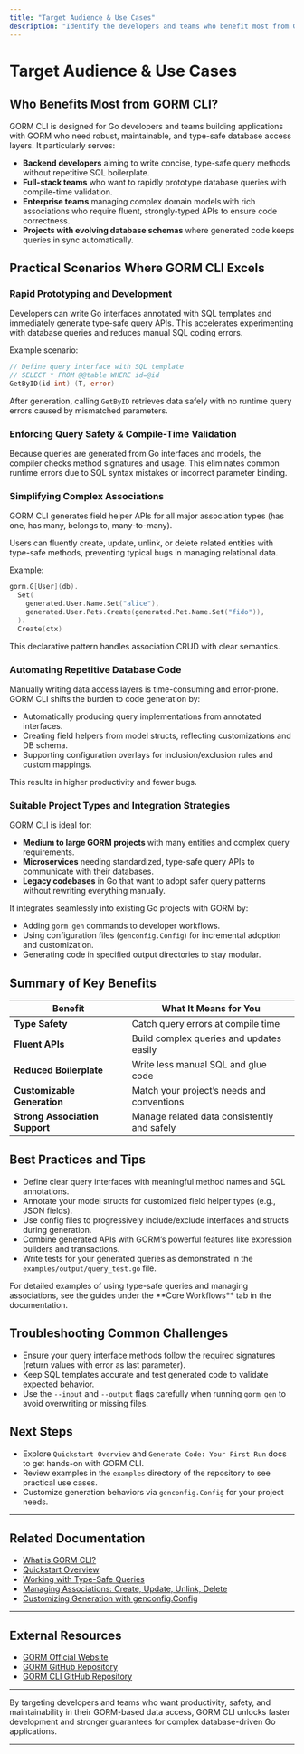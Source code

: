 ```yaml
---
title: "Target Audience & Use Cases"
description: "Identify the developers and teams who benefit most from GORM CLI. Explore practical scenarios where the tool excels: rapid prototyping, enforcing query safety, simplifying complex associations, and automating repetitive database code. Recognize common project types and integration strategies."
---
```


# Target Audience & Use Cases

## Who Benefits Most from GORM CLI?

GORM CLI is designed for Go developers and teams building applications with GORM who need robust, maintainable, and type-safe database access layers. It particularly serves:

- **Backend developers** aiming to write concise, type-safe query methods without repetitive SQL boilerplate.
- **Full-stack teams** who want to rapidly prototype database queries with compile-time validation.
- **Enterprise teams** managing complex domain models with rich associations who require fluent, strongly-typed APIs to ensure code correctness.
- **Projects with evolving database schemas** where generated code keeps queries in sync automatically.

## Practical Scenarios Where GORM CLI Excels

### Rapid Prototyping and Development
Developers can write Go interfaces annotated with SQL templates and immediately generate type-safe query APIs. This accelerates experimenting with database queries and reduces manual SQL coding errors.

Example scenario:
```go
// Define query interface with SQL template
// SELECT * FROM @@table WHERE id=@id
GetByID(id int) (T, error)
```
After generation, calling `GetByID` retrieves data safely with no runtime query errors caused by mismatched parameters.

### Enforcing Query Safety & Compile-Time Validation
Because queries are generated from Go interfaces and models, the compiler checks method signatures and usage. This eliminates common runtime errors due to SQL syntax mistakes or incorrect parameter binding.

### Simplifying Complex Associations
GORM CLI generates field helper APIs for all major association types (has one, has many, belongs to, many-to-many).

Users can fluently create, update, unlink, or delete related entities with type-safe methods, preventing typical bugs in managing relational data.

Example:
```go
gorm.G[User](db).
  Set(
    generated.User.Name.Set("alice"),
    generated.User.Pets.Create(generated.Pet.Name.Set("fido")),
  ).
  Create(ctx)
```
This declarative pattern handles association CRUD with clear semantics.

### Automating Repetitive Database Code
Manually writing data access layers is time-consuming and error-prone. GORM CLI shifts the burden to code generation by:

- Automatically producing query implementations from annotated interfaces.
- Creating field helpers from model structs, reflecting customizations and DB schema.
- Supporting configuration overlays for inclusion/exclusion rules and custom mappings.

This results in higher productivity and fewer bugs.

### Suitable Project Types and Integration Strategies

GORM CLI is ideal for:

- **Medium to large GORM projects** with many entities and complex query requirements.
- **Microservices** needing standardized, type-safe query APIs to communicate with their databases.
- **Legacy codebases** in Go that want to adopt safer query patterns without rewriting everything manually.

It integrates seamlessly into existing Go projects with GORM by:

- Adding `gorm gen` commands to developer workflows.
- Using configuration files (`genconfig.Config`) for incremental adoption and customization.
- Generating code in specified output directories to stay modular.

## Summary of Key Benefits

| Benefit                     | What It Means for You                             |
|-----------------------------|-------------------------------------------------|
| **Type Safety**             | Catch query errors at compile time               |
| **Fluent APIs**             | Build complex queries and updates easily         |
| **Reduced Boilerplate**     | Write less manual SQL and glue code              |
| **Customizable Generation** | Match your project’s needs and conventions       |
| **Strong Association Support** | Manage related data consistently and safely   |

## Best Practices and Tips

- Define clear query interfaces with meaningful method names and SQL annotations.
- Annotate your model structs for customized field helper types (e.g., JSON fields).
- Use config files to progressively include/exclude interfaces and structs during generation.
- Combine generated APIs with GORM’s powerful features like expression builders and transactions.
- Write tests for your generated queries as demonstrated in the `examples/output/query_test.go` file.

<Note>
For detailed examples of using type-safe queries and managing associations, see the guides under the **Core Workflows** tab in the documentation.
</Note>

## Troubleshooting Common Challenges

- Ensure your query interface methods follow the required signatures (return values with error as last parameter).
- Keep SQL templates accurate and test generated code to validate expected behavior.
- Use the `--input` and `--output` flags carefully when running `gorm gen` to avoid overwriting or missing files.

## Next Steps

- Explore `Quickstart Overview` and `Generate Code: Your First Run` docs to get hands-on with GORM CLI.
- Review examples in the `examples` directory of the repository to see practical use cases.
- Customize generation behaviors via `genconfig.Config` for your project needs.

---

## Related Documentation

- [What is GORM CLI?](/overview/introduction-and-core-value/what-is-gorm-cli)
- [Quickstart Overview](/getting-started/first-steps/quickstart-overview)
- [Working with Type-Safe Queries](/guides/core-workflows/type-safe-queries)
- [Managing Associations: Create, Update, Unlink, Delete](/guides/core-workflows/associations-management)
- [Customizing Generation with genconfig.Config](/guides/core-workflows/customizing-generation)

---

## External Resources

- [GORM Official Website](https://gorm.io)
- [GORM GitHub Repository](https://github.com/go-gorm/gorm)
- [GORM CLI GitHub Repository](https://github.com/go-gorm/cli)

---

By targeting developers and teams who want productivity, safety, and maintainability in their GORM-based data access, GORM CLI unlocks faster development and stronger guarantees for complex database-driven Go applications.


---